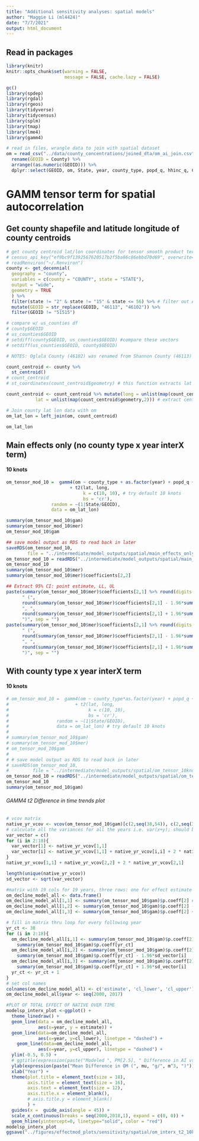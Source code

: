 ```yaml
---
title: "Additional sensitivity analyses: spatial models"
author: "Maggie Li (ml4424)"
date: "7/7/2021"
output: html_document
---
```


## Read in packages

```r
library(knitr)
knitr::opts_chunk$set(warning = FALSE, 
                      message = FALSE, cache.lazy = FALSE)
```

```r
gc()
library(spdep)
library(rgdal)
library(rgeos)
library(tidyverse)
library(tidycensus)
library(splm)
library(tmap)
library(lme4)
library(gamm4)
```

```r
# read in files, wrangle data to join with spatial dataset
om = read_csv("../data/county_concentrations/joined_dta/om_ai_join.csv") %>%
  rename(GEOID = County) %>%
  arrange((as.numeric(GEOID))) %>%
  dplyr::select(GEOID, om, State, year, county_type, popd_q, hhinc_q, Climate_Zone)
```

# GAMM tensor term for spatial autocorrelation

## Get county shapefile and latitude longitude of county centroids

```r
# get county centroid lat/lon coordinates for tensor smooth product term
# census_api_key("ef9bc9f1392567620517b2f5ba86c86ebbd70d69", overwrite=TRUE, install = TRUE)
# readRenviron("~/.Renviron")
county <- get_decennial(
  geography = "county",
  variables = c(county = "COUNTY", state = "STATE"),
  output = "wide",
  geometry = TRUE
  ) %>% 
  filter(state != "2" & state != "15" & state <= 56) %>% # filter out AL and HI, and territories
  mutate(GEOID = str_replace(GEOID, "46113", "46102")) %>% 
  filter(GEOID != "51515")

# compare w/ us_counties df
# county$GEOID
# us_counties$GEOID
# setdiff(county$GEOID, us_counties$GEOID) #compare these vectors
# setdiff(us_counties$GEOID, county$GEOID) 

# NOTES: Oglala County (46102) was renamed from Shannon County (46113) in 2015; Bedford City (51515) joined Bedford County in 2013 (51019); so use str_replace to change to 46102 and drop 51515 FIPS

count_centroid <- county %>% 
  st_centroid()
# count_centroid
# st_coordinates(count_centroid$geometry) # this function extracts lat long but into a vector, not what we want

count_centroid <- count_centroid %>% mutate(long = unlist(map(count_centroid$geometry,1)),
           lat = unlist(map(count_centroid$geometry,2))) # extract centroid lat long from sf into the same df. yay!

# Join county lat lon data with om
om_lat_lon = left_join(om, count_centroid)

om_lat_lon
```

## Main effects only (no county type x year interX term)

#### 10 knots
```r
om_tensor_mod_10 =  gamm4(om ~ county_type + as.factor(year) + popd_q + hhinc_q
                        + t2(lat, long,
                             k = c(10, 10), # try default 10 knots
                             bs = 'cr'),
                 random = ~(1|State/GEOID),
                 data = om_lat_lon) 

summary(om_tensor_mod_10$gam)
summary(om_tensor_mod_10$mer)
om_tensor_mod_10$gam

## save model output as RDS to read back in later
saveRDS(om_tensor_mod_10,
        file = "../intermediate/model_outputs/spatial/main_effects_only/om_tensor_10knots.rds")
om_tensor_mod_10 = readRDS("../intermediate/model_outputs/spatial/main_effects_only/om_tensor_10knots.rds")
om_tensor_mod_10
summary(om_tensor_mod_10$mer)
summary(om_tensor_mod_10$mer)$coefficients[2,2]

## Extract 95% CI: point estimate, LL, UL
paste(summary(om_tensor_mod_10$mer)$coefficients[2,1] %>% round(digits = 3),
      " (",
      round(summary(om_tensor_mod_10$mer)$coefficients[2,1] - 1.96*summary(om_tensor_mod_10$mer)$coefficients[2,2], digits = 3),
      ", ",
      round(summary(om_tensor_mod_10$mer)$coefficients[2,1] + 1.96*summary(om_tensor_mod_10$mer)$coefficients[2,2], digits = 3),
      ")", sep = "")
paste(summary(om_tensor_mod_10$mer)$coefficients[2,1] %>% round(digits = 2),
      " (",
      round(summary(om_tensor_mod_10$mer)$coefficients[2,1] - 1.96*summary(om_tensor_mod_10$mer)$coefficients[2,2], digits = 2),
      ", ",
      round(summary(om_tensor_mod_10$mer)$coefficients[2,1] + 1.96*summary(om_tensor_mod_10$mer)$coefficients[2,2], digits = 2),
      ")", sep = "")
```

## With county type x year interX term

#### 10 knots
```r
# om_tensor_mod_10 =  gamm4(om ~ county_type*as.factor(year) + popd_q + hhinc_q
#                         + t2(lat, long,
#                              k = c(10, 10),
#                              bs = 'cr'),
#                  random = ~(1|State/GEOID),
#                  data = om_lat_lon) # try default 10 knots
# 
# summary(om_tensor_mod_10$gam)
# summary(om_tensor_mod_10$mer)
# om_tensor_mod_10$gam
# 
# # save model output as RDS to read back in later
# saveRDS(om_tensor_mod_10,
#         file = "../intermediate/model_outputs/spatial/om_tensor_10knots.rds")
om_tensor_mod_10 = readRDS("../intermediate/model_outputs/spatial/om_tensor_10knots.rds")
om_tensor_mod_10
summary(om_tensor_mod_10$gam)
```

###### GAMM4 t2 Difference in time trends plot
```r
# vcov matrix
native_yr_vcov <- vcov(om_tensor_mod_10$gam)[c(2,seq(38,54)), c(2,seq(38,54))]
# calculate all the variances for all the years i.e. var(x+y); should be 18 total entries
var_vector = c()
for (i in 2:18){
  var_vector[1] <- native_yr_vcov[1,1]
  var_vector[i] <- native_yr_vcov[1,1] + native_yr_vcov[i,i] + 2 * native_yr_vcov[i,1]
}
native_yr_vcov[1,1] + native_yr_vcov[2,2] + 2 * native_yr_vcov[2,1]

length(unique(native_yr_vcov))
sd_vector <- sqrt(var_vector)

#matrix with 19 cols for 19 years, three rows: one for effect estimate of total effect per year (total effect = main effect + interx effect), one for CI lower, one for CI upper
om_decline_model_all <- data.frame()
om_decline_model_all[1,1] <- summary(om_tensor_mod_10$gam)$p.coeff[2] # county type main effect estimate (baseline year)
om_decline_model_all[1,2] <- summary(om_tensor_mod_10$gam)$p.coeff[2] - 1.96*sd_vector[1] # LL 95% CI
om_decline_model_all[1,3] <- summary(om_tensor_mod_10$gam)$p.coeff[2] + 1.96*sd_vector[1] # UL 95% CI

# fill in matrix thru loop for every following year
yr_ct <- 38
for (i in 2:18){
  om_decline_model_all[i,1] <- summary(om_tensor_mod_10$gam)$p.coeff[2]+
    summary(om_tensor_mod_10$gam)$p.coeff[yr_ct]
  om_decline_model_all[i,2] <- summary(om_tensor_mod_10$gam)$p.coeff[2]+
    summary(om_tensor_mod_10$gam)$p.coeff[yr_ct] - 1.96*sd_vector[i]
  om_decline_model_all[i,3] <- summary(om_tensor_mod_10$gam)$p.coeff[2]+
    summary(om_tensor_mod_10$gam)$p.coeff[yr_ct] + 1.96*sd_vector[i]
  yr_ct <- yr_ct + 1
}
# set col names
colnames(om_decline_model_all) <- c('estimate', 'cl_lower', 'cl_upper')
om_decline_model_all$year <- seq(2000, 2017)

#PLOT OF TOTAL EFFECT OF NATIVE OVER TIME
modelsp_interx_plot <-ggplot() + 
  theme_linedraw() + 
  geom_line(data = om_decline_model_all,
            aes(x=year, y = estimate)) +
  geom_line(data=om_decline_model_all,
            aes(x=year, y=cl_lower), linetype = "dashed") +
    geom_line(data=om_decline_model_all,
            aes(x=year, y=cl_upper), linetype = "dashed") +
  ylim(-0.5, 0.5) +
  # ggtitle(expression(paste("Modeled ", PM[2.5], " Difference in AI vs. Non-AI Populated Counties"))) +
  ylab(expression(paste("Mean Difference in OM (", mu, "g/", m^3, ")"))) +
  xlab("Year") +
  theme(plot.title = element_text(size = 18),
        axis.title = element_text(size = 16),
        axis.text = element_text(size = 12),
        axis.title.x = element_blank(),
        # axis.title.y = element_blank()
        ) +
  guides(x =  guide_axis(angle = 45)) +
  scale_x_continuous(breaks = seq(2000,2018,1), expand = c(0, 0)) + 
  geom_hline(yintercept=0, linetype="solid", color = "red") 
modelsp_interx_plot
ggsave("../figures/effectmod_plots/sensitivity/spatial/om_interx_t2_10knots.png")
```

